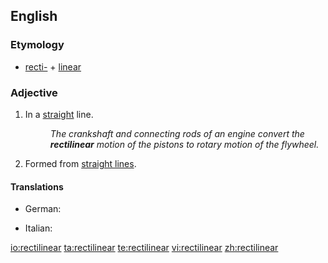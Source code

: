 ==English==

===Etymology===
* [[recti-]] + [[linear]]

===Adjective===
{{en-adj}}

# In a [[straight]] line.
#: ''The crankshaft and connecting rods of an engine convert the '''rectilinear''' motion of the pistons to rotary motion of the flywheel.''
# {{geometry|art}} Formed from [[straight line]]s.

====Translations====
{{trans-top}}
* German: {{t|de|geradlinig}}
{{trans-mid}}
* Italian: {{t-|it|rettilineo}}
{{trans-bottom}}

[[io:rectilinear]]
[[ta:rectilinear]]
[[te:rectilinear]]
[[vi:rectilinear]]
[[zh:rectilinear]]